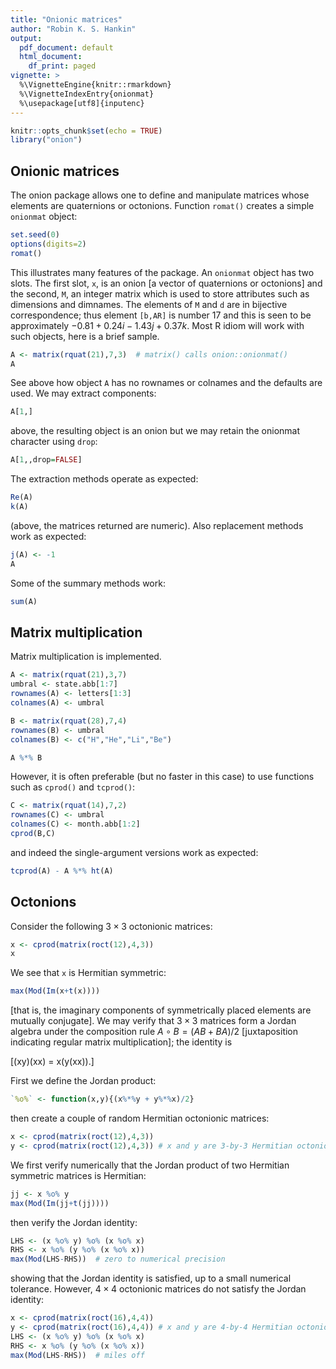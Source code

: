 ```yaml
---
title: "Onionic matrices"
author: "Robin K. S. Hankin"
output:
  pdf_document: default
  html_document:
    df_print: paged
vignette: >
  %\VignetteEngine{knitr::rmarkdown}
  %\VignetteIndexEntry{onionmat}
  %\usepackage[utf8]{inputenc}
---
```



```r
knitr::opts_chunk$set(echo = TRUE)
library("onion") 
```

## Onionic matrices 

The onion package allows one to define and manipulate matrices whose
elements are quaternions or octonions.  Function `romat()` creates a
simple `onionmat` object:

```r
set.seed(0)
options(digits=2)
romat()
```

This illustrates many features of the package.  An `onionmat` object
has two slots.  The first slot, `x`, is an onion [a vector of
quaternions or octonions] and the second, `M`, an integer matrix
which is used to store attributes such as dimensions and dimnames.
The elements of `M` and `d` are in bijective correspondence; thus
element `[b,AR]` is number 17 and this is seen to be approximately
$-0.81 + 0.24i -1.43j +0.37k$.  Most R idiom will work with such
objects, here is a brief sample.

```r
A <- matrix(rquat(21),7,3)  # matrix() calls onion::onionmat()
A
```

See above how object `A` has no rownames or colnames and the defaults are used.  We may extract components:

```r
A[1,]
```

above, the resulting object is an onion but we may retain the onionmat character using `drop`:

```r
A[1,,drop=FALSE]
```


The extraction methods operate as expected:

```r
Re(A)
k(A)
```


(above, the matrices returned are numeric).  Also replacement methods work as expected:

```r
j(A) <- -1
A
```

Some of the summary methods work:

```r
sum(A)
```

## Matrix multiplication

Matrix multiplication is implemented.


```r
A <- matrix(rquat(21),3,7)
umbral <- state.abb[1:7]
rownames(A) <- letters[1:3]
colnames(A) <- umbral

B <- matrix(rquat(28),7,4)
rownames(B) <- umbral
colnames(B) <- c("H","He","Li","Be")

A %*% B
```


However, it is often preferable (but no faster in this case) to use
functions such as `cprod()` and `tcprod()`:


```r
C <- matrix(rquat(14),7,2)
rownames(C) <- umbral
colnames(C) <- month.abb[1:2]
cprod(B,C)
```

and indeed the single-argument versions work as expected:

```r
tcprod(A) - A %*% ht(A)
```


## Octonions

Consider the following $3\times 3$ octonionic matrices:


```r
x <- cprod(matrix(roct(12),4,3))
x
```

We see that `x` is Hermitian symmetric:

```r
max(Mod(Im(x+t(x))))
```

[that is, the imaginary components of symmetrically placed elements
are mutually conjugate].  We may verify that $3\times 3$ matrices form
a Jordan algebra under the composition rule $A\circ B=(AB+BA)/2$
[juxtaposition indicating regular matrix multiplication]; the identity is 

\[(xy)(xx) = x(y(xx)).\]

First we define the Jordan product:

```r
`%o%` <- function(x,y){(x%*%y + y%*%x)/2}
```

then create a couple of random Hermitian octonionic matrices:
```r
x <- cprod(matrix(roct(12),4,3))
y <- cprod(matrix(roct(12),4,3)) # x and y are 3-by-3 Hermitian octonionic matrices
```

We first verify numerically that the Jordan product of two Hermitian
symmetric matrices is Hermitian:

```r
jj <- x %o% y
max(Mod(Im(jj+t(jj))))
```

then verify the Jordan identity:

```r
LHS <- (x %o% y) %o% (x %o% x)
RHS <- x %o% (y %o% (x %o% x))
max(Mod(LHS-RHS))  # zero to numerical precision
```

showing that the Jordan identity is satisfied, up to a small numerical
tolerance.  However, $4\times 4$ octonionic matrices do not satisfy
the Jordan identity:

```r
x <- cprod(matrix(roct(16),4,4))
y <- cprod(matrix(roct(16),4,4)) # x and y are 4-by-4 Hermitian octonionic matrices
LHS <- (x %o% y) %o% (x %o% x)
RHS <- x %o% (y %o% (x %o% x))
max(Mod(LHS-RHS))  # miles off
```